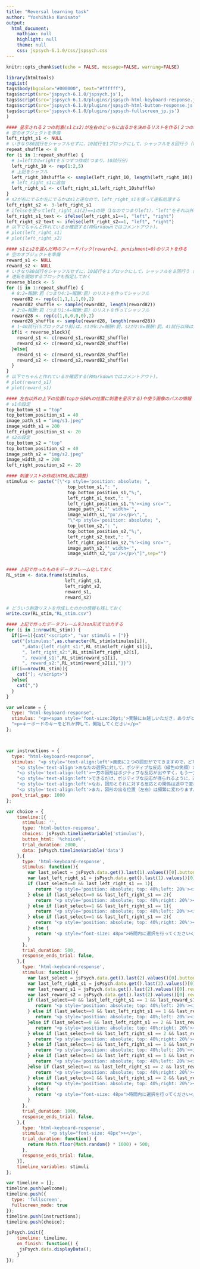 ```yaml
---
title: "Reversal learning task"
author: "Yoshihiko Kunisato"
output:
  html_document:
    mathjax: null
    highlight: null
    theme: null
    css: jspsych-6.1.0/css/jspsych.css
---
```


```r
knitr::opts_chunk$set(echo = FALSE, message=FALSE, warning=FALSE)
```

```r
library(htmltools)
tagList(
tags$body(bgcolor="#000000", text="#ffffff"),
tags$script(src='jspsych-6.1.0/jspsych.js'),
tags$script(src='jspsych-6.1.0/plugins/jspsych-html-keyboard-response.js'),
tags$script(src='jspsych-6.1.0/plugins/jspsych-html-button-response.js'),
tags$script(src='jspsych-6.1.0/plugins/jspsych-fullscreen_jp.js')
)
```

```r
#### 呈示される２つの刺激(s1とs2)が左右のどっちに出るかを決めるリストを作る(２つの刺激がどっちにでるかはランダム)
# 空のオブジェクトを準備
left_right_s1 <- NULL
# いきなり80試行をシャッフルせずに，10試行を1ブロックにして，シャッフルを８回行う（for文で８回繰り返す)
repeat_shuffle <- 8
for (i in 1:repeat_shuffle) {
  # 1=leftか2=rightを５つずつ作成(つまり，10試行分)
  left_right_10 <- rep(1:2,5)
  # 上記をシャフル
  left_right_10shuffle <- sample(left_right_10, length(left_right_10))
  # left_right_s1に追加
  left_right_s1 <- c(left_right_s1,left_right_10shuffle)
}
# s2が右にでるか左にでるかはs1と逆なので，left_right_s1を使って逆転処理する
left_right_s2 <- 3-left_right_s1
# ifelseを使ってleft_right_s1(2)==1の時（1なのでつまりleft），"left"をそれ以外は"right"を入れたものを作成する
left_right_s1_text <- ifelse(left_right_s1==1, "left", "right")
left_right_s2_text <- ifelse(left_right_s2==1, "left", "right")
# 以下でちゃんと作れているか確認する(RMarkdownではコメントアウト)。
# plot(left_right_s1)
# plot(left_right_s2)

#### s1とs2を選んだ時のフィードバック(reward=1, punishment=0)のリストを作る
# 空のオブジェクトを準備
reward_s1 <- NULL
reward_s2 <- NULL
# いきなり80試行をシャッフルせずに，10試行を１ブロックにして，シャッフルを８回行う（for文で８回繰り返す）
# 逆転を開始するブロックも指定しておく
reverse_block <- 5
for (i in 1:repeat_shuffle) {
  # 8:2=報酬:罰（つまり4:1=報酬:罰）のリストを作ってシャッフル
  reward82 <- rep(c(1,1,1,1,0),2)
  reward82_shuffle <- sample(reward82, length(reward82))
  # 2:8=報酬:罰（つまり1:4=報酬:罰）のリストを作ってシャッフル
  reward28 <- rep(c(1,0,0,0,0),2)
  reward28_shuffle <- sample(reward28, length(reward28))
  # 1~40試行(5ブロックより前)は，s1が8:2=報酬:罰，s2が2:8=報酬:罰。41試行以降は逆転する
  if(i < reverse_block){
    reward_s1 <- c(reward_s1,reward82_shuffle)
    reward_s2 <- c(reward_s2,reward28_shuffle)
  }else{
    reward_s1 <- c(reward_s1,reward28_shuffle)
    reward_s2 <- c(reward_s2,reward82_shuffle)
  }
}
# 以下でちゃんと作れているか確認する(RMarkdownではコメントアウト)。
# plot(reward_s1)
# plot(reward_s1)

#### 左右以外の上下の位置(topから50%の位置に刺激を呈示する)や使う画像のパスの情報（今回は全施行で以下は変わらない）
# s1の設定
top_bottom_s1 = "top"
top_bottom_position_s1 = 40
image_path_s1 = "img/s1.jpeg"
image_width_s1 = 200
left_right_position_s1 <- 20
# s2の設定
top_bottom_s2 = "top"
top_bottom_position_s2 = 40
image_path_s2 = "img/s2.jpeg"
image_width_s2 = 200
left_right_position_s2 <- 20

#### 刺激リストの作成(HTML用に調整)
stimulus <- paste("[\"<p style='position: absolute; ",
                       top_bottom_s1,": ",
                       top_bottom_position_s1,"%;",
                       left_right_s1_text,": ",
                       left_right_position_s1,"%'><img src='",
                       image_path_s1,"' width='",
                       image_width_s1,"px'/></p>\",",
                       "\"<p style='position: absolute; ",
                       top_bottom_s2,": ",
                       top_bottom_position_s2,"%;",
                       left_right_s2_text,": ",
                       left_right_position_s2,"%'><img src='",
                       image_path_s2,"' width='",
                       image_width_s2,"px'/></p>\"]",sep="")


#### 上記で作ったものをデータフレーム化しておく
RL_stim <- data.frame(stimulus,
                      left_right_s1,
                      left_right_s2,
                      reward_s1,
                      reward_s2)

# どういう刺激リストを作成したのかの情報も残しておく
write.csv(RL_stim,"RL_stim.csv")

#### 上記で作ったデータフレームをJson形式で出力する
for (i in 1:nrow(RL_stim)) {
  if(i==1){cat("<script>", "var stimuli = [")}
  cat("{stimulus:",as.character(RL_stim$stimulus[i]),
      ",data:{left_right_s1:",RL_stim$left_right_s1[i],
      ", left_right_s2:",RL_stim$left_right_s2[i],
      ", reward_s1:",RL_stim$reward_s1[i],
      ", reward_s2:",RL_stim$reward_s2[i],"}}")
  if(i==nrow(RL_stim)){
    cat("]; </script>")
  }else{
    cat(",")
  }
}
```


```js
var welcome = {
  type: "html-keyboard-response",
  stimulus: "<p><span style='font-size:20pt;'>実験にお越しいただき，ありがとうございます!!!</span></p>"+
  "<p>キーボードのキーをどれか押して，開始してください</p>"
};



var instructions = {
  type: "html-keyboard-response",
  stimulus: "<p style='text-align:left'>画面に２つの図形がでてきますので，どちらかの図形を選択してください。</p>"+
    "<p style='text-align'>あなたの選択に対して，ポジティブな反応（緑色の笑顔）かネガティブな反応（赤色の悲しい顔）が出ます。</p>"+
    "<p style='text-align:left'>一方の図形はポジティブな反応が出やすく，もう一方はそうではありません。</p>"+
    "<p style='text-align:left'>できるだけ，ポジティブな反応が得られるように，選択をしてください。</p>"+
    "<p style='text-align:left'>なお，図形とそれに対する反応との関係は途中で変わることがあります。</p>"+
    "<p style='text-align:left'>また，図形の出る位置（左右）は頻繁に変わります。</p>",
  post_trial_gap: 1000
};

var choice = {
    timeline:[{
      stimulus: '',
      type: 'html-button-response',
      choices: jsPsych.timelineVariable('stimulus'),
      button_html: '%choice%',
      trial_duration: 2000,
      data: jsPsych.timelineVariable('data')
    },{
      type: 'html-keyboard-response',
      stimulus: function(){
        var last_select = jsPsych.data.get().last(1).values()[0].button_pressed;
        var last_left_right_s1 = jsPsych.data.get().last(1).values()[0].left_right_s1;
        if (last_select==0 && last_left_right_s1 == 1){
           return "<p style='position: absolute; top: 40%;left: 20%'><img src='img/s1s.jpeg' width='200px'/></p> <p style='position: absolute; top: 40%;right: 20%'><img src='img/s2.jpeg' width='200px'/></p>"
        } else if (last_select==0 && last_left_right_s1 == 2){
           return "<p style='position: absolute; top: 40%;right: 20%'><img src='img/s1s.jpeg' width='200px'/></p> <p style='position: absolute; top: 40%;left: 20%'><img src='img/s2.jpeg' width='200px'/></p>"
        } else if (last_select==1 && last_left_right_s1 == 1){
           return "<p style='position: absolute; top: 40%;left: 20%'><img src='img/s1.jpeg' width='200px'/></p> <p style='position: absolute; top: 40%;right: 20%'><img src='img/s2s.jpeg' width='200px'/></p>"
        } else if (last_select==1 && last_left_right_s1 == 2){
           return "<p style='position: absolute; top: 40%;right: 20%'><img src='img/s1.jpeg' width='200px'/></p> <p style='position: absolute; top: 40%;left: 20%'><img src='img/s2s.jpeg' width='200px'/></p>"
        } else {
           return '<p style="font-size: 48px">時間内に選択を行ってください</p>'
        }
      },
      trial_duration: 500,
      response_ends_trial: false,
    },{
      type: 'html-keyboard-response',
      stimulus: function(){
        var last_select = jsPsych.data.get().last(2).values()[0].button_pressed;
        var last_left_right_s1 = jsPsych.data.get().last(2).values()[0].left_right_s1;
        var last_reward_s1 = jsPsych.data.get().last(2).values()[0].reward_s1;
        var last_reward_s2 = jsPsych.data.get().last(2).values()[0].reward_s2;
        if (last_select==0 && last_left_right_s1 == 1 && last_reward_s1==1){
           return "<p style='position: absolute; top: 40%;left: 20%'><img src='img/s1s.jpeg' width='200px'/></p> <p style='position: absolute; top: 40%;right: 20%'><img src='img/s2.jpeg' width='200px'/></p> <p style='position: absolute; top: 40%;right: 45%'><img src='img/reward.jpeg' width='200px'/></p>"
        } else if (last_select==0 && last_left_right_s1 == 1 && last_reward_s1==0){
           return "<p style='position: absolute; top: 40%;left: 20%'><img src='img/s1s.jpeg' width='200px'/></p> <p style='position: absolute; top: 40%;right: 20%'><img src='img/s2.jpeg' width='200px'/></p> <p style='position: absolute; top: 40%;right: 45%'><img src='img/punishment.jpeg' width='200px'/></p>"
        }else if (last_select==0 && last_left_right_s1 == 2 && last_reward_s1==1){
           return "<p style='position: absolute; top: 40%;right: 20%'><img src='img/s1s.jpeg' width='200px'/></p> <p style='position: absolute; top: 40%;left: 20%'><img src='img/s2.jpeg' width='200px'/></p> <p style='position: absolute; top: 40%;right: 45%'><img src='img/reward.jpeg' width='200px'/></p>"
        } else if (last_select==0 && last_left_right_s1 == 2 && last_reward_s1==0){
           return "<p style='position: absolute; top: 40%;right: 20%'><img src='img/s1s.jpeg' width='200px'/></p> <p style='position: absolute; top: 40%;left: 20%'><img src='img/s2.jpeg' width='200px'/></p> <p style='position: absolute; top: 40%;right: 45%'><img src='img/punishment.jpeg' width='200px'/></p>"
        } else if (last_select==1 && last_left_right_s1 == 1 && last_reward_s2==1){
           return "<p style='position: absolute; top: 40%;left: 20%'><img src='img/s1.jpeg' width='200px'/></p> <p style='position: absolute; top: 40%;right: 20%'><img src='img/s2s.jpeg' width='200px'/></p> <p style='position: absolute; top: 40%;right: 45%'><img src='img/reward.jpeg' width='200px'/></p>"
        } else if (last_select==1 && last_left_right_s1 == 1 && last_reward_s2==0){
           return "<p style='position: absolute; top: 40%;left: 20%'><img src='img/s1.jpeg' width='200px'/></p> <p style='position: absolute; top: 40%;right: 20%'><img src='img/s2s.jpeg' width='200px'/></p> <p style='position: absolute; top: 40%;right: 45%'><img src='img/punishment.jpeg' width='200px'/></p>"
        }else if (last_select==1 && last_left_right_s1 == 2 && last_reward_s2==1){
           return "<p style='position: absolute; top: 40%;right: 20%'><img src='img/s1.jpeg' width='200px'/></p> <p style='position: absolute; top: 40%;left: 20%'><img src='img/s2s.jpeg' width='200px'/></p> <p style='position: absolute; top: 40%;right: 45%'><img src='img/punishment.jpeg' width='200px'/></p>"
        } else if (last_select==1 && last_left_right_s1 == 2 && last_reward_s2==0){
           return "<p style='position: absolute; top: 40%;right: 20%'><img src='img/s1.jpeg' width='200px'/></p> <p style='position: absolute; top: 40%;left: 20%'><img src='img/s2s.jpeg' width='200px'/></p> <p style='position: absolute; top: 40%;right: 45%'><img src='img/reward.jpeg' width='200px'/></p>"
        } else {
           return '<p style="font-size: 48px">時間内に選択を行ってください</p>'
        }
      },
      trial_duration: 1000,
      response_ends_trial: false,
    },{
      type: 'html-keyboard-response',
      stimulus: '<p style="font-size: 48px">+</p>',
      trial_duration: function() {
        return Math.floor(Math.random() * 1000) + 500;
      },
      response_ends_trial: false,
    }],
    timeline_variables: stimuli
};

var timeline = [];
timeline.push(welcome);
timeline.push({
  type: 'fullscreen',
  fullscreen_mode: true
});
timeline.push(instructions);
timeline.push(choice);

jsPsych.init({
    timeline: timeline,
    on_finish: function() {
     jsPsych.data.displayData();
    }
});
```
